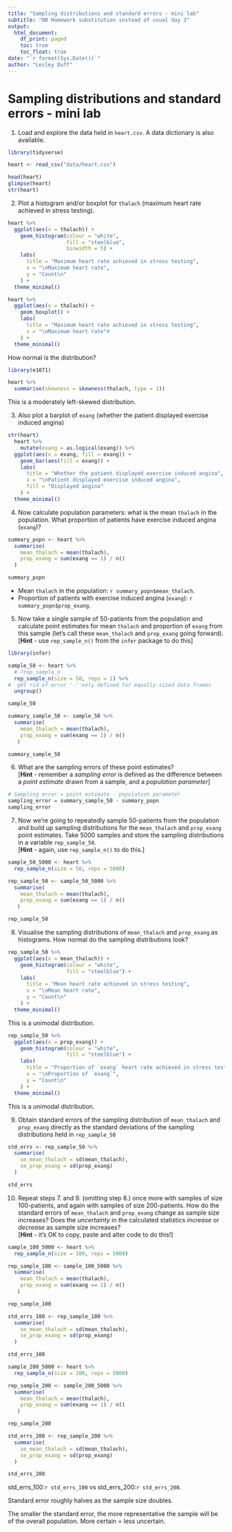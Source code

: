 ```yaml
---
title: "Sampling distributions and standard errors - mini lab"
subtitle: "NB Homework substitution instead of usual day 3"
output:
  html_document:
    df_print: paged
    toc: true
    toc_float: true
date: "`r format(Sys.Date())`"
author: "Lesley Duff"
---
```

# Sampling distributions and standard errors - mini lab


1. Load and explore the data held in `heart.csv`. A data dictionary is also available.  

```r
library(tidyverse)
```

```r
heart <- read_csv("data/heart.csv")

head(heart)
glimpse(heart)
str(heart)
```

  
2. Plot a histogram and/or boxplot for `thalach` (maximum heart rate achieved in
stress testing).
```r
heart %>% 
  ggplot(aes(x = thalach)) +
    geom_histogram(colour = "white", 
                   fill = "steelblue",
                   binwidth = 5) +
    labs(
      title = "Maximum heart rate achieved in stress testing",
      x = "\nMaximum heart rate",
      y = "Count\n"
    ) +
  theme_minimal()

heart %>% 
  ggplot(aes(x = thalach)) +
    geom_boxplot() +
    labs(
      title = "Maximum heart rate achieved in stress testing",
      x = "\nMaximum heart rate"#
    ) +
  theme_minimal()
```
 How normal is the distribution? 
 
```r
library(e1071)

heart %>%
  summarise(skewness = skewness(thalach, type = 1))
```
 
 This is a moderately left-skewed distribution.
  
3. Also plot a barplot of `exang` (whether the patient displayed exercise 
induced angina)  
```r
str(heart)
  heart %>% 
    mutate(exang = as.logical(exang)) %>% 
  ggplot(aes(x = exang, fill = exang)) +
    geom_bar(aes(fill = exang)) +
    labs(
      title = "Whether the patient displayed exercise induced angina",
      x = "\nPatient displayed exercise induced angina",
      fill = "Displayed angina"
    ) +
  theme_minimal()
```

4. Now calculate population parameters: what is the mean `thalach` in the 
population. What proportion of patients have exercise induced angina (`exang`)? 
```r
summary_popn <- heart %>%
  summarise(
    mean_thalach = mean(thalach), 
    prop_exang = sum(exang == 1) / n()
  )

summary_popn
```
* Mean `thalach` in the population: `r summary_popn$mean_thalach`.
* Proportion of patients with exercise induced angina (`exang`): `r summary_popn$prop_exang`.

  
5. Now take a single sample of 50-patients from the population and calculate 
point estimates for mean `thalach` and proportion of `exang` from this sample 
(let's call these `mean_thalach` and `prop_exang` going forward).<br>
[**Hint** - use `rep_sample_n()` from the `infer` package to do this]  
```r
library(infer)

sample_50 <- heart %>%
  # ?rep_sample_n
  rep_sample_n(size = 50, reps = 1) %>% 
#  get rid of error '-' only defined for equally-sized data frames
  ungroup()

sample_50

summary_sample_50 <- sample_50 %>%
  summarise(
    mean_thalach = mean(thalach), 
    prop_exang = sum(exang == 1) / n()
   ) 

summary_sample_50
```

  
6. What are the sampling errors of these point estimates?<br>[**Hint** - 
remember a *sampling error* is defined as the difference between a 
*point estimate* drawn from a sample, and a *population parameter*]  
```r
# Sampling error = point estimate - population parameter
sampling_error = summary_sample_50 - summary_popn
sampling_error
```

7. Now we're going to repeatedly sample 50-patients from the population and 
build up sampling distributions for the `mean_thalach` and `prop_exang` point 
estimates. Take 5000 samples and store the sampling distributions in a variable
`rep_sample_50`.<br>[**Hint** - again, use `rep_sample_n()` to do this.]  
```r
sample_50_5000 <- heart %>%
  rep_sample_n(size = 50, reps = 5000)

rep_sample_50 <- sample_50_5000 %>%
  summarise(
    mean_thalach = mean(thalach), 
    prop_exang = sum(exang == 1) / n()
   )

rep_sample_50
```

8. Visualise the sampling distributions of `mean_thalach` and `prop_exang` as 
histograms. How normal do the sampling distributions look?  
```r
rep_sample_50 %>% 
  ggplot(aes(x = mean_thalach)) +
    geom_histogram(colour = "white", 
                   fill = "steelblue") +
    labs(
      title = "Mean heart rate achieved in stress testing",
      x = "\nMean heart rate",
      y = "Count\n"
    ) +
  theme_minimal()
```

This is a unimodal distribution.

```r
rep_sample_50 %>% 
  ggplot(aes(x = prop_exang)) +
    geom_histogram(colour = "white", 
                   fill = "steelblue") +
    labs(
      title = "Proportion of `exang` heart rate achieved in stress testing",
      x = "\nProportion of `exang`",
      y = "Count\n"
    ) +
  theme_minimal()
```
This is a unimodal distribution.

9. Obtain standard errors of the sampling distribution of `mean_thalach` and 
`prop_exang` directly as the standard deviations of the sampling distributions 
held in `rep_sample_50`  
```r
std_errs <- rep_sample_50 %>%
  summarise(
    se_mean_thalach = sd(mean_thalach),
    se_prop_exang = sd(prop_exang)
  )

std_errs
```

10. Repeat steps 7. and 9. (omitting step 8.) once more with samples of size 
100-patients, and again with samples of size 200-patients. How do the standard 
errors of `mean_thalach` and `prop_exang` change as sample size increases? Does 
the *uncertainty* in the calculated statistics *increase* or *decrease* as 
sample size increases?<br>[**Hint** - it's OK to copy, paste and alter code to 
do this!]  

```r
sample_100_5000 <- heart %>%
  rep_sample_n(size = 100, reps = 5000)

rep_sample_100 <- sample_100_5000 %>%
  summarise(
    mean_thalach = mean(thalach), 
    prop_exang = sum(exang == 1) / n()
   )

rep_sample_100

std_errs_100 <- rep_sample_100 %>%
  summarise(
    se_mean_thalach = sd(mean_thalach),
    se_prop_exang = sd(prop_exang)
  )

std_errs_100

sample_200_5000 <- heart %>%
  rep_sample_n(size = 200, reps = 5000)

rep_sample_200 <- sample_200_5000 %>%
  summarise(
    mean_thalach = mean(thalach), 
    prop_exang = sum(exang == 1) / n()
   )

rep_sample_200

std_errs_200 <- rep_sample_200 %>%
  summarise(
    se_mean_thalach = sd(mean_thalach),
    se_prop_exang = sd(prop_exang)
  )

std_errs_200
```

std_errs_100:`r std_errs_100` vs std_errs_200:`r std_errs_200`.

Standard error roughly halves as the sample size doubles.

The smaller the standard error, the more representative the sample will be of the overall population. More certain = less uncertain.



